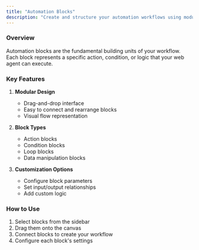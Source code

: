 ```yaml
---
title: "Automation Blocks"
description: "Create and structure your automation workflows using modular building blocks. Each block represents an action or decision your agent will take, allowing you to design complex processes with ease and flexibility."
---
```


### Overview

Automation blocks are the fundamental building units of your workflow. Each block represents a specific action, condition, or logic that your web agent can execute.

### Key Features

1. **Modular Design**
   - Drag-and-drop interface
   - Easy to connect and rearrange blocks
   - Visual flow representation

2. **Block Types**
   - Action blocks
   - Condition blocks
   - Loop blocks
   - Data manipulation blocks

3. **Customization Options**
   - Configure block parameters
   - Set input/output relationships
   - Add custom logic

### How to Use

1. Select blocks from the sidebar
2. Drag them onto the canvas
3. Connect blocks to create your workflow
4. Configure each block's settings 